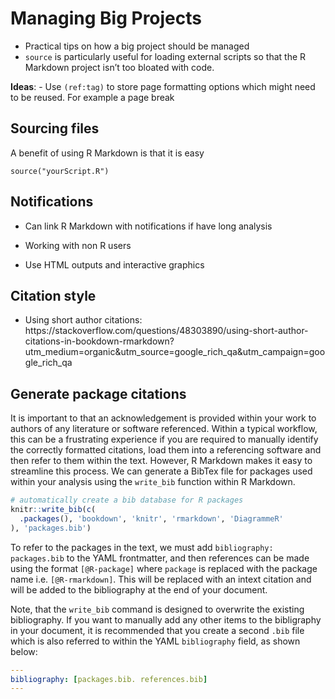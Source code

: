 # Managing Big Projects

- Practical tips on how a big project should be managed
- `source` is particularly useful for loading external scripts so that the R Markdown project isn't too bloated with code.

**Ideas**:
- Use `(ref:tag)` to store page formatting options which might need to be reused. For example a page break


## Sourcing files

A benefit of using R Markdown is that it is easy 


```
source("yourScript.R")
```

## Notifications

- Can link R Markdown with notifications if have long analysis


- Working with non R users
- Use HTML outputs and interactive graphics

## Citation style

- Using short author citations: https://stackoverflow.com/questions/48303890/using-short-author-citations-in-bookdown-rmarkdown?utm_medium=organic&utm_source=google_rich_qa&utm_campaign=google_rich_qa

## Generate package citations

<!-- TODO: May add a full example into the repository examples -->

It is important to that an acknowledgement is provided within your work to authors of any literature or software referenced. Within a typical workflow, this can be a frustrating experience if you are required to manually identify the correctly formatted citations, load them into a referencing software and then refer to them within the text. However, R Markdown makes it easy to streamline this process. We can generate a BibTex file for packages used within your analysis using the `write_bib` function within R Markdown.

```r
# automatically create a bib database for R packages
knitr::write_bib(c(
  .packages(), 'bookdown', 'knitr', 'rmarkdown', 'DiagrammeR'
), 'packages.bib')
```

To refer to the packages in the text, we must add `bibliography: packages.bib` to the YAML frontmatter, and then references can be made using the format `[@R-package]` where `package` is replaced with the package name i.e. `[@R-rmarkdown]`. This will be replaced with an intext citation and will be added to the bibliography at the end of your document.

Note, that the `write_bib` command is designed to overwrite the existing bibliography. If you want to manually add any other items to the bibligraphy in your document, it is recommended that you create a second `.bib` file which is also referred to within the YAML `bibliography` field, as shown below:

```yaml
---
bibliography: [packages.bib. references.bib]
---
```








